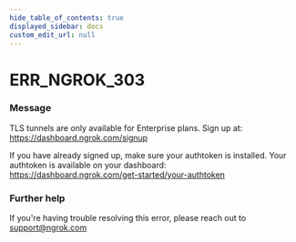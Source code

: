 ```yaml
---
hide_table_of_contents: true
displayed_sidebar: docs
custom_edit_url: null
---
```



# ERR_NGROK_303

### Message
TLS tunnels are only available for Enterprise plans.
Sign up at: https://dashboard.ngrok.com/signup

If you have already signed up, make sure your authtoken is installed.
Your authtoken is available on your dashboard: https://dashboard.ngrok.com/get-started/your-authtoken

### Further help
If you're having trouble resolving this error, please reach out to [support@ngrok.com](mailto:support@ngrok.com?subject=Help%20with%20ERR_NGROK_303)


<ErrorDetails error='err_ngrok_303' />
